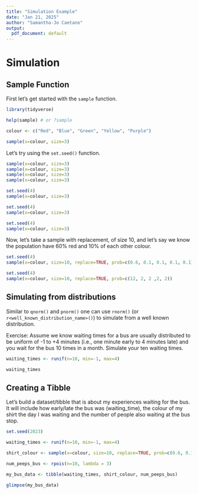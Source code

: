 ```yaml
---
title: "Simulation Example"
date: "Jan 21, 2025"
author: "Samantha-Jo Caetano"
output:
  pdf_document: default
---
```


# Simulation

## Sample Function

First let's get started with the `sample` function.

```r
library(tidyverse)

help(sample) # or ?sample

colour <- c("Red", "Blue", "Green", "Yellow", "Purple")

sample(x=colour, size=3)

```

Let's try using the `set.seed()` function. 

```r
sample(x=colour, size=3)
sample(x=colour, size=3)
sample(x=colour, size=3)
sample(x=colour, size=3)

set.seed(4)
sample(x=colour, size=3)

set.seed(4)
sample(x=colour, size=3)

set.seed(4)
sample(x=colour, size=3)
```

Now, let's take a sample with replacement, of size 10, and let's say we know the population have 60% red and 10% of each other colour.

```r
set.seed(4)
sample(x=colour, size=10, replace=TRUE, prob=c(0.6, 0.1, 0.1, 0.1, 0.1))

set.seed(4)
sample(x=colour, size=10, replace=TRUE, prob=c(12, 2, 2 ,2, 2))

```

## Simulating from distributions

Similar to `qnorm()` and `pnorm()` one can use `rnorm()` (or `r<well_known_distribution_name>()`) to simulate from a well known distribution.

Exercise: Assume we know waiting times for a bus are usually distributed to be uniform of -1 to +4 minutes (i.e., one minute early to 4 minutes late) and you wait for the bus 10 times in a month. Simulate your ten waiting times.

```r
waiting_times <- runif(n=10, min=-1, max=4)

waiting_times
```


## Creating a Tibble

Let's build a dataset/tibble that is about my experiences waiting for the bus. It will include how early/late the bus was (waiting_time), the colour of my shirt the day I was waiting  and the number of people also waiting at the bus stop.

```r
set.seed(2023)

waiting_times <- runif(n=10, min=-1, max=4)

shirt_colour <- sample(x=colour, size=10, replace=TRUE, prob=c(0.6, 0.1, 0.1, 0.1, 0.1))

num_peeps_bus <- rpois(n=10, lambda = 3)

my_bus_data <- tibble(waiting_times, shirt_colour, num_peeps_bus)

glimpse(my_bus_data)
```






